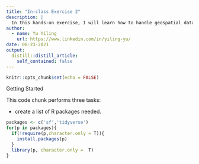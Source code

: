 ```yaml
---
title: "In-class Exercise 2"
description: |
  In this hands-on exercise, I will learn how to handle geospatial data in R.
author:
  - name: Yu Yiling
    url: https://www.linkedin.com/in/yiling-yu/
date: 08-23-2021
output:
  distill::distill_article:
    self_contained: false
---
```



```r
knitr::opts_chunk$set(echo = FALSE)
```

Getting Started

This code chunk performs three tasks:

- create a list of R packages needed.

```r
packages <- c('sf','tidyverse')
for(p in packages){
  if(!require(p,character.only = T)){
    install.packages(p)
  }
  library(p, character.only =  T)
}

```
